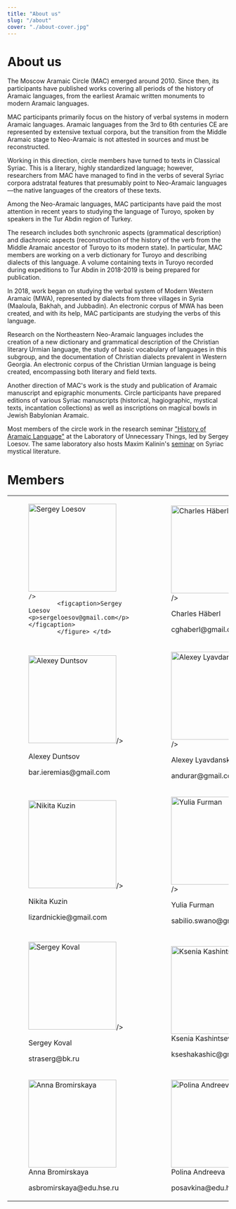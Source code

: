 ```yaml
---
title: "About us"
slug: "/about"
cover: "./about-cover.jpg"
---
```




# About us

The Moscow Aramaic Circle (MAC) emerged around 2010. Since then, its participants have published works covering all periods of the history of Aramaic languages, from the earliest Aramaic written monuments to modern Aramaic languages.

MAC participants primarily focus on the history of verbal systems in modern Aramaic languages. Aramaic languages from the 3rd to 6th centuries CE are represented by extensive textual corpora, but the transition from the Middle Aramaic stage to Neo-Aramaic is not attested in sources and must be reconstructed.

Working in this direction, circle members have turned to texts in Classical Syriac. This is a literary, highly standardized language; however, researchers from MAC have managed to find in the verbs of several Syriac corpora adstratal features that presumably point to Neo-Aramaic languages—the native languages of the creators of these texts.

Among the Neo-Aramaic languages, MAC participants have paid the most attention in recent years to studying the language of Turoyo, spoken by speakers in the Tur Abdin region of Turkey.

The research includes both synchronic aspects (grammatical description) and diachronic aspects (reconstruction of the history of the verb from the Middle Aramaic ancestor of Turoyo to its modern state). In particular, MAC members are working on a verb dictionary for Turoyo and describing dialects of this language. A volume containing texts in Turoyo recorded during expeditions to Tur Abdin in 2018-2019 is being prepared for publication.

In 2018, work began on studying the verbal system of Modern Western Aramaic (MWA), represented by dialects from three villages in Syria (Maaloula, Bakhah, and Jubbadin). An electronic corpus of MWA has been created, and with its help, MAC participants are studying the verbs of this language.

Research on the Northeastern Neo-Aramaic languages includes the creation of a new dictionary and grammatical description of the Christian literary Urmian language, the study of basic vocabulary of languages in this subgroup, and the documentation of Christian dialects prevalent in Western Georgia. An electronic corpus of the Christian Urmian language is being created, encompassing both literary and field texts.

Another direction of MAC's work is the study and publication of Aramaic manuscript and epigraphic monuments. Circle participants have prepared editions of various Syriac manuscripts (historical, hagiographic, mystical texts, incantation collections) as well as inscriptions on magical bowls in Jewish Babylonian Aramaic.

Most members of the circle work in the research seminar ["History of Aramaic Language"](https://7seminarov.com/lezov-form) at the Laboratory of Unnecessary Things, led by Sergey Loesov. The same laboratory also hosts Maxim Kalinin's [seminar](https://7seminarov.com/syrian_mysticism) on Syriac mystical literature.




# Members


<table>
    <tr>
        <td><figure>
            <img 
            src= {loesov}
            class="member_image"
            title="Loesov"
            alt="Sergey Loesov"
            width="200"
            height="200"

            />
            <figcaption>Sergey Loesov <p>sergeloesov@gmail.com</p></figcaption>
            </figure> </td>

<td>
<figure>
<img 
src= {chuck}
class="member_image"
title="Charles Häberl"
alt="Charles Häberl"
width="200"
height="200"

/>
<figcaption>Charles Häberl <p> cghaberl@gmail.com </p></figcaption>
</figure>
</td> 

<td>
<figure>
<img 
src= {maksim}
class="member_image"
title="Maksim Kalinin"
alt="Maksim Kalinin"
width="200"
height="200"

/>
<figcaption>Maksim Kalinin <p> jerm.est@gmail.com </p></figcaption>
</figure>
</td> 

 
</tr>

<tr>
<td>
<figure>
<img 
src= {duntsov}
class="member_image"
title="Alexey Duntsov"
alt="Alexey Duntsov"
width="200"
height="200"

/>
<figcaption>Alexey Duntsov <p> bar.ieremias@gmail.com </p></figcaption>
</figure>
</td>

<td>
<figure>
<img 
src= {lyavd}
class="member_image"
title="Alexey Lyavdansky"
alt="Alexey Lyavdansky"
width="200"
height="200"

/>
<figcaption>Alexey Lyavdansky <p> andurar@gmail.com </p></figcaption>
</figure>
</td>

<td>
<figure>
<img 
src= {barsky}
class="member_image"
title="Eugene Barsky"
alt="Eugene Barsky"
width="200"
height="200"

/>
<figcaption>Eugene Barsky <p> 7149553@gmail.com  </p></figcaption>
</figure>
</td>
</tr>

<tr>
<td>
<figure>
<img 
src= {kuzin}
class="member_image"
title="Nikita Kuzin"
alt="Nikita Kuzin"
width="200"
height="200"

/>
<figcaption>Nikita Kuzin <p> lizardnickie@gmail.com  </p></figcaption>
</figure>
</td>

<td>
<figure>
<img 
src= {furman}
class="member_image"
title="Yulia Furman"
alt="Yulia Furman"
width="200"
height="200"

/>
<figcaption>Yulia Furman <p>  sabilio.swano@gmail.com </p></figcaption>
</figure>
</td>

<td>
<figure>
<img 
src= {kipr}
class="member_image"
title="Yulia Kipriyanovich"
alt="Yulia Kipriyanovich"
width="200"
height="200"

/>
<figcaption>Yulia Kipriyanovich <p>  x010203@yandex.ru </p></figcaption>
</figure>
</td>

</tr>

<tr>
<td>
<figure>
<img 
src= {koval}
class="member_image"
title="Sergey Koval"
alt="Sergey Koval"
width="200"
height="200"

/>
<figcaption>Sergey Koval <p>  straserg@bk.ru </p></figcaption>
</figure>
</td>

<td>
<figure>
<img 
src= {kash}
class="member_image"
title="Ksenia Kashintseva"
alt="Ksenia Kashintseva"
width="200"
height="200"
/>
<figcaption>Ksenia Kashintseva <p>  kseshakashic@gmail.com </p></figcaption>
</figure>
</td>

<td>
<figure>
<img 
src= {kolya}
class="member_image"
title="Nikolay Grishin"
alt="Nikolay Grishin"
width="200"
height="200"
/>
<figcaption>Nikolay Grishin <p>  grishnikola@mail.ru </p></figcaption>
</figure>
</td>

</tr>

<tr>
<td>
<figure>
<img 
src= {anya}
class="member_image"
title="Anna Bromirskaya"
alt="Anna Bromirskaya"
width="200"
height="200"
/>
<figcaption>Anna Bromirskaya <p>  asbromirskaya@edu.hse.ru  </p></figcaption>
</figure>
</td>

<td>
<figure>
<img 
src= {polina}
class="member_image"
title="Polina Andreeva"
alt="Polina Andreeva"
width="200"
height="200"
/>
<figcaption>Polina Andreeva <p>  posavkina@edu.hse.ru  </p></figcaption>
</figure>
</td>
</tr>
</table>


